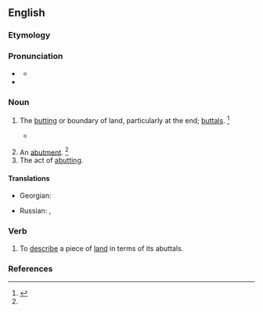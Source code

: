 ==English==

===Etymology===
{{suffix|en|abut|al}}

===Pronunciation===
* {{a|US}} {{IPA|en|/əˈbʌt.l̩/}}
** {{audio|en|LL-Q1860 (eng)-Vealhurl-abuttal.wav|Audio (UK)}}
* {{rhymes|en|ʌtəl|s=3}}

===Noun===
{{en-noun}}

# {{lb|en|rare|pluralonly}} The [[butting]] or boundary of land, particularly at the end; [[buttals]]. {{defdate|First attested in the early 17<sup>th</sup> century.}}<ref name=SOED>{{R:SOED5|page=11}}</ref>
#*{{RQ:Bacon Maxims of the Law}}
#*:{{quote|en|The land is set forth by bounds and '''abuttals'''.}}
# An [[abutment]]. {{defdate|First attested in the early 17<sup>th</sup> century.}}<ref name=SOED/>
# The act of [[abut]]ting.

====Translations====
{{trans-top|boundary of land}}
* Georgian: {{t|ka|მიჯნა|sc=Geor}}
{{trans-mid}}
* Russian: {{t+|ru|межа́|f}}, {{t+|ru|грани́ца|f}}
{{trans-bottom}}

===Verb===
{{en-verb|++}}

# {{lb|en|transitive}} To [[describe]] a piece of [[land]] in terms of its abuttals.

===References===
<references/>